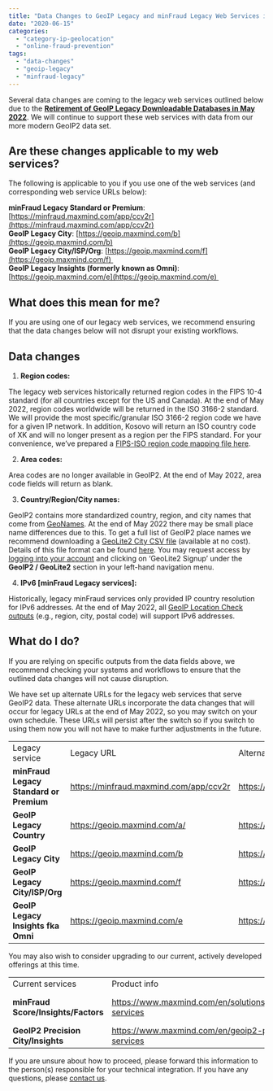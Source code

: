 ```yaml
---
title: "Data Changes to GeoIP Legacy and minFraud Legacy Web Services in May 2022"
date: "2020-06-15"
categories: 
  - "category-ip-geolocation"
  - "online-fraud-prevention"
tags: 
  - "data-changes"
  - "geoip-legacy"
  - "minfraud-legacy"
---
```


Several data changes are coming to the legacy web services outlined below due to the [**Retirement of GeoIP Legacy Downloadable Databases in May 2022**](https://blog.maxmind.com/2020/06/01/retirement-of-geoip-legacy-downloadable-databases-in-may-2022/). We will continue to support these web services with data from our more modern GeoIP2 data set.

## **Are these changes applicable to my web services?**

The following is applicable to you if you use one of the web services (and corresponding web service URLs below):

**minFraud Legacy Standard or Premium**: [https://minfraud.maxmind.com/app/ccv2r](https://minfraud.maxmind.com/app/ccv2r)  
**GeoIP Legacy City**: [https://geoip.maxmind.com/b](https://geoip.maxmind.com/b)  
**GeoIP Legacy City/ISP/Org**: [https://geoip.maxmind.com/f](https://geoip.maxmind.com/f)   
**GeoIP Legacy Insights (formerly known as Omni)**: [https://geoip.maxmind.com/e](https://geoip.maxmind.com/e) 

## **What does this mean for me?**

If you are using one of our legacy web services, we recommend ensuring that the data changes below will not disrupt your existing workflows. 

## Data changes

1. **Region codes:**

The legacy web services historically returned region codes in the FIPS 10-4 standard (for all countries except for the US and Canada). At the end of May 2022, region codes worldwide will be returned in the ISO 3166-2 standard. We will provide the most specific/granular ISO 3166-2 region code we have for a given IP network. In addition, Kosovo will return an ISO country code of XK and will no longer present as a region per the FIPS standard. For your convenience, we’ve prepared a [FIPS-ISO region code mapping file here](https://dev.maxmind.com/geoip/geoip2/whats-new-in-geoip2/#ISO_31662,_FIPS_104,_and_Country_Subdivisions).

2. **Area codes:**

Area codes are no longer available in GeoIP2. At the end of May 2022, area code fields will return as blank.

3. **Country/Region/City names:**

GeoIP2 contains more standardized country, region, and city names that come from [GeoNames](https://www.geonames.org/). At the end of May 2022 there may be small place name differences due to this. To get a full list of GeoIP2 place names we recommend downloading a [GeoLite2 City CSV file](https://dev.maxmind.com/geoip/geoip2/geolite2/) (available at no cost). Details of this file format can be found [here](https://dev.maxmind.com/geoip/geoip2/geoip2-city-country-csv-databases/#CSV_File_Format). You may request access by [logging into your account](https://www.maxmind.com/en/account/login) and clicking on ‘GeoLite2 Signup’ under the **GeoIP2 / GeoLite2** section in your left-hand navigation menu.

4. **IPv6 \[minFraud Legacy services\]:**

Historically, legacy minFraud services only provided IP country resolution for IPv6 addresses. At the end of May 2022, all [GeoIP Location Check outputs](https://dev.maxmind.com/minfraud/minfraud-legacy/#GeoIP_Location_Checks) (e.g., region, city, postal code) will support IPv6 addresses.

## **What do I do?**

If you are relying on specific outputs from the data fields above, we recommend checking your systems and workflows to ensure that the outlined data changes will not cause disruption.

We have set up alternate URLs for the legacy web services that serve GeoIP2 data. These alternate URLs incorporate the data changes that will occur for legacy URLs at the end of May 2022, so you may switch on your own schedule. These URLs will persist after the switch so if you switch to using them now you will not have to make further adjustments in the future.

<table><tbody><tr><td>Legacy service</td><td>Legacy URL</td><td>Alternate URL (with data changes)&nbsp;</td></tr><tr><td><strong>minFraud Legacy Standard or Premium</strong></td><td><a href="https://minfraud.maxmind.com/app/ccv2r">https://minfraud.maxmind.com/app/ccv2r</a></td><td><a href="https://minfraud.maxmind.com/minfraud/v1.0/legacy">https://minfraud.maxmind.com/minfraud/v1.0/legacy</a></td></tr><tr><td><strong>GeoIP Legacy Country</strong></td><td><a href="https://geoip.maxmind.com/a">https://geoip.maxmind.com/a/</a></td><td><a href="https://geoip.maxmind.com/geoip/v1.0/country">https://geoip.maxmind.com/geoip/v1.0/country</a></td></tr><tr><td><strong>GeoIP Legacy City</strong></td><td><a href="https://geoip.maxmind.com/b">https://geoip.maxmind.com/b</a></td><td><a href="https://geoip.maxmind.com/geoip/v1.0/city">https://geoip.maxmind.com/geoip/v1.0/city</a></td></tr><tr><td><strong>GeoIP Legacy City/ISP/Org</strong></td><td><a href="https://geoip.maxmind.com/f">https://geoip.maxmind.com/f</a>&nbsp;</td><td><a href="https://geoip.maxmind.com/geoip/v1.0/city-isp-org">https://geoip.maxmind.com/geoip/v1.0/city-isp-org</a></td></tr><tr><td><strong>GeoIP Legacy Insights fka Omni</strong></td><td><a href="https://geoip.maxmind.com/e">https://geoip.maxmind.com/e</a></td><td><a href="https://geoip.maxmind.com/geoip/v1.0/insights">https://geoip.maxmind.com/geoip/v1.0/insights</a></td></tr></tbody></table>

You may also wish to consider upgrading to our current, actively developed offerings at this time.

<table><tbody><tr><td>Current services</td><td>Product info</td><td>Dev info</td><td>What’s new</td></tr><tr><td><strong>minFraud Score/Insights/Factors</strong></td><td><a href="https://www.maxmind.com/en/solutions/minfraud-services">https://www.maxmind.com/en/solutions/minfraud-services</a></td><td><a href="https://dev.maxmind.com/minfraud/">https://dev.maxmind.com/minfraud/</a></td><td><a href="https://dev.maxmind.com/minfraud/whats-new-in-minfraud-score-and-minfraud-insights/">https://dev.maxmind.com/minfraud/whats-new-in-minfraud-score-and-minfraud-insights/</a></td></tr><tr><td><strong>GeoIP2 Precision City/Insights&nbsp;</strong></td><td><a href="https://www.maxmind.com/en/geoip2-precision-services">https://www.maxmind.com/en/geoip2-precision-services</a></td><td><a href="https://dev.maxmind.com/geoip/geoip2/web-services/">https://dev.maxmind.com/geoip/geoip2/web-services/</a></td><td><a href="https://dev.maxmind.com/geoip/geoip2/whats-new-in-geoip2/">https://dev.maxmind.com/geoip/geoip2/whats-new-in-geoip2/</a></td></tr></tbody></table>

If you are unsure about how to proceed, please forward this information to the person(s) responsible for your technical integration. If you have any questions, please [contact us](https://support.maxmind.com/contact-us/).

